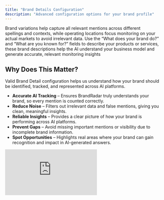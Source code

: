 ```yaml
---
title: "Brand Details Configuration"
description: "Advanced configuration options for your brand profile"
---
```




Brand variations help capture all relevant mentions across different spellings and contexts, while operating locations focus monitoring on your actual markets to avoid irrelevant data. Use the “What does your brand do?” and “What are you known for?” fields to describe your products or services, these brand descriptions help the AI understand your business model and generate accurate, relevant monitoring insights

## Why Does This Matter?

Valid Brand Detail configuration helps us understand how your brand should be identified, tracked, and represented across AI platforms.

- **Accurate AI Tracking** – Ensures BrandRadar truly understands your brand, so every mention is counted correctly.
- **Reduce Noise** – Filters out irrelevant data and false mentions, giving you clean, meaningful insights.
- **Reliable Insights** – Provides a clear picture of how your brand is performing across AI platforms.
- **Prevent Gaps** – Avoid missing important mentions or visibility due to incomplete brand information.
- **Spot Opportunities** – Highlights real areas where your brand can gain recognition and impact in AI-generated answers.

<div style={{position: 'relative', paddingBottom: 'calc(47.46527777777778% + 41px)', height: 0, width: '100%'}}>
  <iframe 
    src="https://demo.arcade.software/sLthX97gGRdXdeNrazBo?embed&embed_mobile=tab&embed_desktop=inline&show_copy_link=true" 
    title="Add a New Prompt by Topic and Region in Data Builder" 
    frameBorder="0" 
    loading="lazy" 
    webkitAllowFullScreen 
    mozAllowFullScreen 
    allowFullScreen 
    allow="clipboard-write" 
    style={{position: 'absolute', top: 0, left: 0, width: '100%', height: '100%', colorScheme: 'light'}}
  />
</div>

<Card
  title="Next: Competitor Configuration"
  icon="arrow-right"
  href="/competitor-configuration"
>
  Learn how to set up competitor tracking
</Card>
